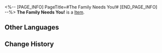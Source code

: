 <%-- [PAGE_INFO]
PageTitle=#The Family Needs You!#
[END_PAGE_INFO] --%>
{{Item Infobox
|title       = The Family Needs You!
|id          = 223154
|image       = Dreamscape Pass Sticker The Family Needs You!.png
|type        = 
|invCategory = 
|rarity      = 4
|effect      = Digital stickers that can be used to decorate the pages of the Dreamtour Handbook. They come in many different styles.
|description = 
|source1     = Unlocked by Default
}}
{{Description|1=Seems like someone is throwing the towel.}}
'''The Family Needs You!''' is a [[Item]].

==Other Languages==
{{Other Languages
|en   = The Family Needs You!
|zhs  = 家族需要你！
|zht  = 家族需要你！
|ja   = ファミリーは君が必要！
|ko   = 가족은 당신이 필요합니다!
|es   = ¡La Familia te necesita!
|fr   = La Famille a besoin de vous !
|ru   = Семья нуждается в тебе!
|th   = ตระกูลต้องการคุณ!
|vi   = Gia Tộc Cần Bạn!
|de   = Die Familie braucht dich!
|id   = Family Membutuhkanmu!
|pt   = A Família Precisa de Você!
}}

==Change History==
{{Change History|2.0}}